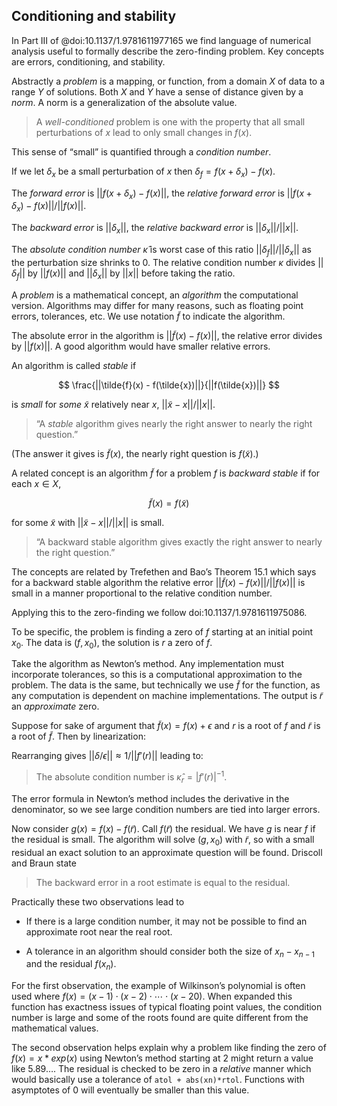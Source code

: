 ## Conditioning and stability

In Part III of @doi:10.1137/1.9781611977165 we find language of numerical analysis useful to  formally describe the zero-finding problem. Key concepts are errors, conditioning, and stability.

Abstractly a *problem* is a mapping, or function, from a domain $X$ of data to a range $Y$ of solutions. Both $X$ and $Y$ have a sense of distance given by a *norm*. A norm is a generalization of the absolute value.


> A *well-conditioned* problem is one with the property that all small perturbations of $x$ lead to only small changes in $f(x)$.

This sense of "small" is quantified through a *condition number*.

If we let $\delta_x$ be a small perturbation of $x$ then $\delta_f = f(x + \delta_x) - f(x)$.

The *forward error* is $||f(x+\delta_x) - f(x)||$, the *relative forward error* is  $||f(x+\delta_x) - f(x)||/ ||f(x)||$.

The *backward error* is $||\delta_x||$, the *relative backward error* is $||\delta_x|| / ||x||$.

 The *absolute condition number* $\hat{\kappa}$ is worst case of this ratio $||\delta_f||/ ||\delta_x||$ as the perturbation size shrinks to $0$.
The relative condition number $\kappa$ divides $||\delta_f||$ by $||f(x)||$ and $||\delta_x||$ by $||x||$ before taking the ratio.


A *problem* is a mathematical concept, an *algorithm* the computational version. Algorithms may differ for many reasons, such as floating point errors, tolerances, etc. We use notation $\tilde{f}$ to indicate the algorithm.

The absolute error in the algorithm is $||\tilde{f}(x) - f(x)||$, the relative error divides by $||f(x)||$. A good algorithm would have smaller relative errors.

An algorithm is called *stable* if

$$
\frac{||\tilde{f}(x) - f(\tilde{x})||}{||f(\tilde{x})||}
$$

is *small* for *some* $\tilde{x}$ relatively near $x$, $||\tilde{x}-x||/||x||$.

> "A *stable* algorithm gives nearly the right answer to nearly the right question."

(The answer it gives is $\tilde{f}(x)$, the nearly right question is $f(\tilde{x})$.)

A related concept is an algorithm $\tilde{f}$ for a problem $f$ is *backward stable* if for each $x \in X$,

$$
\tilde{f}(x) = f(\tilde{x})
$$

for some $\tilde{x}$ with $||\tilde{x} - x||/||x||$ is small.

> "A backward stable algorithm gives exactly the right answer to nearly the right question."


The concepts are related by Trefethen and Bao's Theorem 15.1 which says  for a backward stable algorithm the relative error $||\tilde{f}(x) - f(x)||/||f(x)||$ is small in a manner proportional to the relative condition number.

Applying this to the zero-finding we follow doi:10.1137/1.9781611975086.

To be specific, the problem is finding a zero of $f$ starting at an initial point $x_0$. The data is $(f, x_0)$, the solution is $r$ a zero of $f$.

Take the algorithm as Newton's method. Any implementation must incorporate tolerances, so this is a computational approximation to the problem. The data is the same, but technically we use $\tilde{f}$ for the function, as any computation is dependent on machine implementations. The output is $\tilde{r}$ an *approximate* zero.

Suppose for sake of argument that $\tilde{f}(x) = f(x) + \epsilon$ and $r$ is a root of $f$ and $\tilde{r}$ is a root of $\tilde{f}$. Then by linearization:

\begin{align*}
0 &= \tilde{f}(\tilde r) \\
  &= f(r + \delta) + \epsilon\\
  &\approx f(r) + f'(r)\delta + \epsilon\\
  &= 0 + f'(r)\delta + \epsilon
\end{align*}

Rearranging gives $||\delta/\epsilon|| \approx 1/||f'(r)||$ leading to:

> The absolute condition number is $\hat{\kappa}_r = |f'(r)|^{-1}$.


The error formula in Newton's method includes the derivative in the denominator, so we see large condition numbers are tied into larger errors.

Now consider $g(x) = f(x) - f(\tilde{r})$. Call $f(\tilde{r})$ the residual. We have $g$ is near $f$ if the residual is small. The algorithm will solve $(g, x_0)$ with $\tilde{r}$, so with a small residual an exact solution to an approximate question will be found. Driscoll and Braun state

> The backward error in a root estimate is equal to the residual.


Practically these two observations lead to

* If there is a large condition number, it may not be possible to find an approximate root near the real root.

* A tolerance in an algorithm should consider both the size of $x_{n} - x_{n-1}$ and the residual $f(x_n)$.

For the first observation, the example of Wilkinson's polynomial is often used where $f(x) = (x-1)\cdot(x-2)\cdot \cdots\cdot(x-20)$. When expanded this function has exactness issues of typical floating point values, the condition number is large and some of the roots found are quite different from the mathematical values.

The second observation helps explain why a problem like finding the zero of $f(x) = x * exp(x)$ using Newton's method starting at $2$ might return a value like $5.89\dots$. The residual is checked to be zero in a *relative* manner which would basically use a tolerance of `atol + abs(xn)*rtol`. Functions with asymptotes of $0$ will eventually be smaller than this value.
